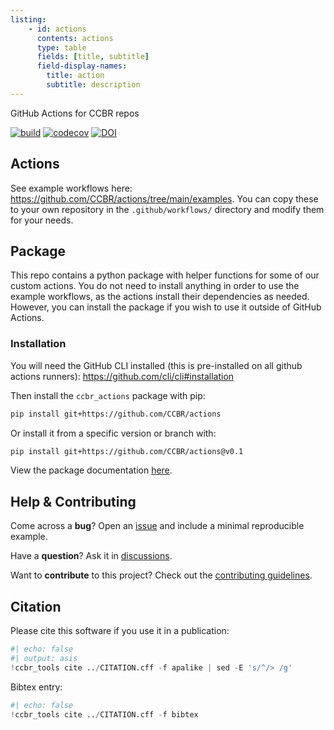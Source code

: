 ```yaml
---
listing:
    - id: actions
      contents: actions
      type: table
      fields: [title, subtitle]
      field-display-names:
        title: action
        subtitle: description
---
```


GitHub Actions for CCBR repos

[![build](https://github.com/CCBR/actions/actions/workflows/build-python.yml/badge.svg)](https://github.com/CCBR/actions/actions/workflows/build-python.yml)
[![codecov](https://codecov.io/gh/CCBR/actions/graph/badge.svg?token=yCtBbX4tap)](https://codecov.io/gh/CCBR/actions)
[![DOI](https://zenodo.org/badge/DOI/10.5281/zenodo.13761059.svg)](https://doi.org/10.5281/zenodo.13761059)

## Actions

:::{#actions}
:::

See example workflows here: <https://github.com/CCBR/actions/tree/main/examples>.
You can copy these to your own repository in the `.github/workflows/` directory
and modify them for your needs.

## Package

This repo contains a python package with helper functions for some of our
custom actions.
You do not need to install anything in order to use the example workflows,
as the actions install their dependencies as needed.
However, you can install the package if you wish to use it outside of GitHub Actions.

### Installation

You will need the GitHub CLI installed
(this is pre-installed on all github actions runners):
<https://github.com/cli/cli#installation>

Then install the `ccbr_actions` package with pip:

```bash
pip install git+https://github.com/CCBR/actions
```

Or install it from a specific version or branch with:

```bash
pip install git+https://github.com/CCBR/actions@v0.1
```

View the package documentation [here](/reference).

## Help & Contributing

Come across a **bug**? Open an
[issue](https://github.com/CCBR/actions/issues) and include a minimal
reproducible example.

Have a **question**? Ask it in
[discussions](https://github.com/CCBR/actions/discussions).

Want to **contribute** to this project? Check out the [contributing
guidelines](https://github.com/CCBR/actions/blob/main/.github/CONTRIBUTING.md).

## Citation

Please cite this software if you use it in a publication:

```python
#| echo: false
#| output: asis
!ccbr_tools cite ../CITATION.cff -f apalike | sed -E 's/^/> /g'
```


Bibtex entry:

```python
#| echo: false
!ccbr_tools cite ../CITATION.cff -f bibtex
```
